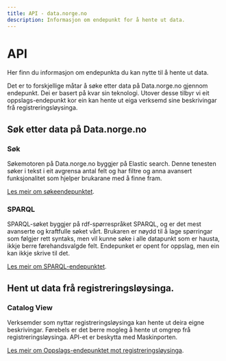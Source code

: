```yaml
---
title: API - data.norge.no
description: Informasjon om endepunkt for å hente ut data.
---
```


# API

<Ingress data-size='xs'>Her finn du informasjon om endepunkta du kan nytte til å hente ut data.</Ingress>

Det er to forskjellige måtar å søke etter data på Data.norge.no gjennom endepunkt. Dei er basert på kvar sin teknologi. Utover desse tilbyr vi eit oppslags-endepunkt kor ein kan hente ut eiga verksemd sine beskrivingar frå registreringsløysinga.

## Søk etter data på Data.norge.no

### Søk

Søkemotoren på Data.norge.no byggjer på Elastic search. Denne tenesten søker i tekst i eit avgrensa antal felt og har filtre og anna avansert funksjonalitet som hjelper brukarane med å finne fram.

[Les meir om søkeendepunktet](/nn/technical/api/search).

### SPARQL

SPARQL-søket byggjer på rdf-spørrespråket SPARQL, og er det mest avanserte og kraftfulle søket vårt. Brukaren er nøydd til å lage spørringar som følgjer rett syntaks, men vil kunne søke i alle datapunkt som er hausta, ikkje berre førehandsvalgde felt. Endepunket er opent for oppslag, men ein kan ikkje skrive til det.

[Les meir om SPARQL-endepunktet](/nn/technical/api/sparql).

## Hent ut data frå registreringsløysinga.

### Catalog View

Verksemder som nyttar registreringsløysinga kan hente ut deira eigne beskrivingar. Førebels er det berre mogleg å hente ut omgrep frå registreringsløysinga. API-et er beskytta med Maskinporten.

[Les meir om Oppslags-endepunktet mot registreringsløysinga](/nn/technical/api/catalog-view).
